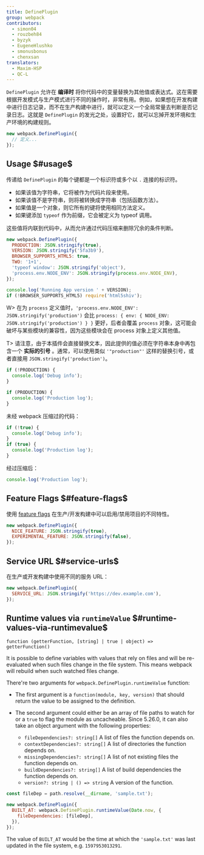 ```yaml
---
title: DefinePlugin
group: webpack
contributors:
  - simon04
  - rouzbeh84
  - byzyk
  - EugeneHlushko
  - smonusbonus
  - chenxsan
translators:
  - Maxim-HSP
  - QC-L
---
```


`DefinePlugin` 允许在 **编译时** 将你代码中的变量替换为其他值或表达式。这在需要根据开发模式与生产模式进行不同的操作时，非常有用。例如，如果想在开发构建中进行日志记录，而不在生产构建中进行，就可以定义一个全局常量去判断是否记录日志。这就是 `DefinePlugin` 的发光之处，设置好它，就可以忘掉开发环境和生产环境的构建规则。

```javascript
new webpack.DefinePlugin({
  // 定义...
});
```

## Usage $#usage$

传递给 `DefinePlugin` 的每个键都是一个标识符或多个以 `.` 连接的标识符。

- 如果该值为字符串，它将被作为代码片段来使用。
- 如果该值不是字符串，则将被转换成字符串（包括函数方法）。
- 如果值是一个对象，则它所有的键将使用相同方法定义。
- 如果键添加 `typeof` 作为前缀，它会被定义为 typeof 调用。

这些值将内联到代码中，从而允许通过代码压缩来删除冗余的条件判断。

```javascript
new webpack.DefinePlugin({
  PRODUCTION: JSON.stringify(true),
  VERSION: JSON.stringify('5fa3b9'),
  BROWSER_SUPPORTS_HTML5: true,
  TWO: '1+1',
  'typeof window': JSON.stringify('object'),
  'process.env.NODE_ENV': JSON.stringify(process.env.NODE_ENV),
});
```

```javascript
console.log('Running App version ' + VERSION);
if (!BROWSER_SUPPORTS_HTML5) require('html5shiv');
```

W> 在为 `process` 定义值时，`'process.env.NODE_ENV': JSON.stringify('production')` 会比 `process: { env: { NODE_ENV: JSON.stringify('production') } }` 更好，后者会覆盖 `process` 对象，这可能会破坏与某些模块的兼容性，因为这些模块会在 process 对象上定义其他值。

T> 请注意，由于本插件会直接替换文本，因此提供的值必须在字符串本身中再包含一个 **实际的引号** 。通常，可以使用类似 `'"production"'` 这样的替换引号，或者直接用 `JSON.stringify('production')`。

```javascript
if (!PRODUCTION) {
  console.log('Debug info');
}

if (PRODUCTION) {
  console.log('Production log');
}
```

未经 webpack 压缩过的代码：

```javascript
if (!true) {
  console.log('Debug info');
}
if (true) {
  console.log('Production log');
}
```

经过压缩后：

```javascript
console.log('Production log');
```

## Feature Flags $#feature-flags$

使用 [feature flags](https://en.wikipedia.org/wiki/Feature_toggle) 在生产/开发构建中可以启用/禁用项目的不同特性。

```javascript
new webpack.DefinePlugin({
  NICE_FEATURE: JSON.stringify(true),
  EXPERIMENTAL_FEATURE: JSON.stringify(false),
});
```

## Service URL $#service-urls$

在生产或开发构建中使用不同的服务 URL：

```javascript
new webpack.DefinePlugin({
  SERVICE_URL: JSON.stringify('https://dev.example.com'),
});
```

## Runtime values via `runtimeValue` $#runtime-values-via-runtimevalue$

`function (getterFunction, [string] | true | object) => getterFunction()`

It is possible to define variables with values that rely on files and will be re-evaluated when such files change in the file system. This means webpack will rebuild when such watched files change.

There're two arguments for `webpack.DefinePlugin.runtimeValue` function:

- The first argument is a `function(module, key, version)` that should return the value to be assigned to the definition.
- The second argument could either be an array of file paths to watch for or a `true` to flag the module as uncacheable. Since 5.26.0, it can also take an object argument with the following properties:

  - `fileDependencies?: string[]` A list of files the function depends on.
  - `contextDependencies?: string[]` A list of directories the function depends on.
  - `missingDependencies?: string[]` A list of not existing files the function depends on.
  - `buildDependencies?: string[]` A list of build dependencies the function depends on.
  - `version?: string | () => string` A version of the function.

```javascript
const fileDep = path.resolve(__dirname, 'sample.txt');

new webpack.DefinePlugin({
  BUILT_AT: webpack.DefinePlugin.runtimeValue(Date.now, {
    fileDependencies: [fileDep],
  }),
});
```

The value of `BUILT_AT` would be the time at which the `'sample.txt'` was last updated in the file system, e.g. `1597953013291`.
